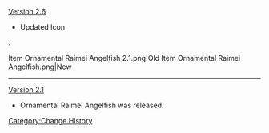 [[Version 2.6]]
* Updated Icon
:<gallery hideaddbutton="true" captionalign="center">
Item Ornamental Raimei Angelfish 2.1.png|Old
Item Ornamental Raimei Angelfish.png|New
</gallery>
----
[[Version 2.1]]
* Ornamental Raimei Angelfish was released.
<noinclude>[[Category:Change History]]</noinclude>